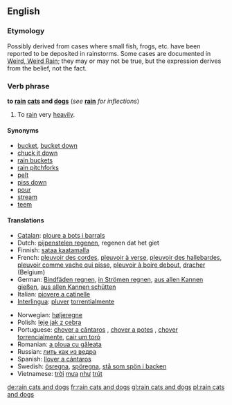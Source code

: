 ==English==

===Etymology===
Possibly derived from cases where small fish, frogs, etc. have been reported to be deposited in rainstorms. Some cases are documented in [http://paranormal.about.com/library/weekly/aa082602a.htm Weird, Weird Rain]; they may or may not be true, but the expression derives from the belief, not the fact.

===Verb phrase===
{{rfc-xphrase|Verb phrase}}
'''to [[rain]] [[cat]]s and [[dog]]s''' (''see'' '''[[rain]]''' ''for inflections'')

# {{idiom|English}} To [[rain]] very [[heavily]].

====Synonyms====
*[[bucket]], [[bucket down]]
*[[chuck it down]]
*[[rain buckets]]
*[[rain pitchforks]]
*[[pelt]]
*[[piss down]] {{italbrac|coarse slang}}
*[[pour]]
*[[stream]]
*[[teem]]

====Translations====
{{top}}
*[[Catalan]]: [[ploure a bots i barrals]]
*Dutch: [[pijpenstelen regenen]], regenen dat het giet
*Finnish: [[sataa kaatamalla]]
*French: [[pleuvoir des cordes]], [[pleuvoir à verse]], [[pleuvoir des hallebardes]], [[pleuvoir comme vache qui pisse]], [[pleuvoir à boire debout]], [[dracher]] (Belgium)
*German: [[Bindfäden regnen]], [[in Strömen regnen]], [[aus allen Kannen gießen]], [[aus allen Kannen schütten]]
*Italian: [[piovere a catinelle]]
*[[Interlingua]]: [[pluver]] [[torrentialmente]]
{{mid}}
*Norwegian: [[høljeregne]]
*Polish: [[leje jak z cebra]]
*Portuguese: [[chover a cântaros]] {{italbrac|Portugal}}, [[chover a potes]] {{italbrac|Portugal}}, [[chover torrencialmente]], [[cair um toró]] {{italbrac|Brazil}}
*Romanian: [[a ploua cu găleata]]
*Russian: [[лить как из ведра]]
*Spanish: [[llover a cántaros]]
*Swedish: [[ösregna]], [[spöregna]], [[stå som spön i backen]]
*Vietnamese: [[trời]] [[mưa]] [[như]] [[trút]]
{{bottom}}

[[de:rain cats and dogs]]
[[fr:rain cats and dogs]]
[[gl:rain cats and dogs]]
[[pl:rain cats and dogs]]